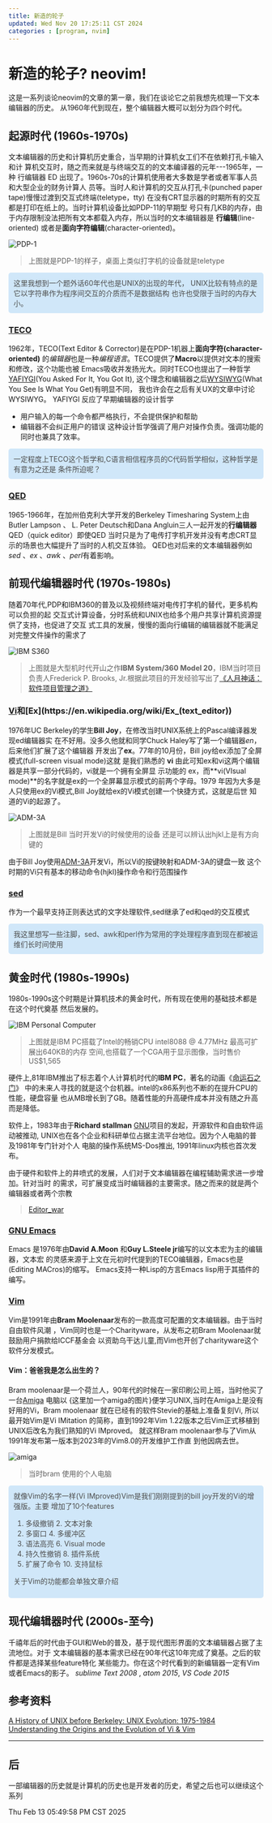 ```yaml
---
title: 新造的轮子
updated: Wed Nov 20 17:25:11 CST 2024
categories : [program, nvim]
---
```


# 新造的轮子? neovim!
这是一系列谈论neovim的文章的第一章，我们在谈论它之前我想先梳理一下文本编辑器的历史。
从1960年代到现在，整个编辑器大概可以划分为四个时代。

## 起源时代 (1960s-1970s)
文本编辑器的历史和计算机历史重合，当早期的计算机女工们不在依赖打孔卡输入和计
算机交互时，随之而来就是与终端交互的的文本编译器的元年---1965年，一种 行编辑器
ED 出现了。1960s-70s的计算机使用者大多数是学者或者军事人员和大型企业的财务计算人
员等。当时人和计算机的交互从打孔卡(punched paper tape)慢慢过渡到交互式终端(teletype，tty)
在没有CRT显示器的时期所有的交互都是打印在纸上的。当时计算机设备比如PDP-11的早期型
号只有几KB的内存，由于内存限制没法把所有文本都载入内存，所以当时的文本编辑器是
**行编辑**(line-oriented) 或者是**面向字符编辑**(character-oriented)。  

![PDP-1](https://upload.wikimedia.org/wikipedia/commons/f/f0/DEC_PDP-1_Demo_Lab_at_Mountain_View%27s_Computer_History_Museum.jpg)
> 上图就是PDP-1的样子，桌面上类似打字机的设备就是teletype  

<div style="background-color:#d0e7f9; color:#4d4d4d; padding:10px; border-radius:5px;">
这里我想到一个题外话60年代也是UNIX的出现的年代，
UNIX比较有特点的是它以字符串作为程序间交互的介质而不是数据结构
也许也受限于当时的内存大小。
</div>

### [TECO](https://en.wikipedia.org/wiki/TECO_(text_editor))
1962年，TECO(Text Editor & Corrector)是在PDP-1机器上**面向字符(character-oriented)**
的*编辑器*也是一种*编程语言*。TECO提供了**Macro**以提供对文本的搜索和修改，这个功能也被
Emacs吸收并发扬光大。同时TECO也提出了一种哲学[YAFIYGI](http://catb.org/jargon/html/Y/YAFIYGI.html)(You Asked For It, You Got It),
这个理念和编辑器之后[WYSIWYG](https://en.wikipedia.org/wiki/WYSIWYG)(What You See Is What You Get)有明显不同，
我也许会在之后有关UX的文章中讨论WYSIWYG。
YAFIYGI 反应了早期编辑器的设计哲学
* 用户输入的每一个命令都严格执行，不会提供保护和帮助
* 编辑器不会纠正用户的错误
这种设计哲学强调了用户对操作负责。强调功能的同时也兼具了效率。

<div style="background-color:#d0e7f9; color:#4d4d4d; padding:10px; border-radius:5px;">
一定程度上TECO这个哲学和,C语言相信程序员的C代码哲学相似，这种哲学是有意为之还是
条件所迫呢？
</div>

### [QED](https://en.wikipedia.org/wiki/QED_(text_editor))
1965-1966年，在加州伯克利大学开发的Berkeley Timesharing System上由Butler Lampson 、
L. Peter Deutsch和Dana Angluin三人一起开发的**行编辑器**QED（quick editor）即使QED
当时只是为了电传打字机开发并没有考虑CRT显示的场景也大幅提升了当时的人机交互体验。
QED也对后来的文本编辑器例如 *sed* 、*ex* 、*awk* 、*perl*有着影响。

## 前现代编辑器时代 (1970s-1980s)
随着70年代,PDP和IBM360的普及以及视频终端对电传打字机的替代，更多机构可以负担的起
交互式计算设备，分时系统和UNIX也给多个用户共享计算机资源提供了支持，也促进了交互
式工具的发展，慢慢的面向行编辑的编辑器就不能满足对完整文件操作的需求了

![IBM S360](https://upload.wikimedia.org/wikipedia/commons/a/af/DM_IBM_S360.jpg)
> 上图就是大型机时代开山之作**IBM System/360 Model 20**，IBM当时项目负责人Frederick P. Brooks,
> Jr.根据此项目的开发经验写出了[《人月神话：软件项目管理之道》](https://en.wikipedia.org/wiki/The_Mythical_Man-Month)

### [Vi](https://en.wikipedia.org/wiki/Vi_(text_editor))和[Ex](https://en.wikipedia.org/wiki/Ex_(text_editor))
1976年UC Berkeley的学生**Bill Joy**，在修改当时UNIX系统上的Pascal编译器发现ed编辑器实
在不好用。没多久他就和同学Chuck Haley写了第一个编辑器*en*，后来他们扩展了这个编辑器
开发出了**ex**。77年的10月份，Bill joy给ex添加了全屏模式(full-screen visual mode)这就
是我们熟悉的 **vi** 由此可知ex和vi这两个编辑器是共享一部分代码的，vi就是一个拥有全屏显
示功能的 ex，而**vi(VIsual mode)**的名字就是ex的一个全屏幕显示模式的前两个字母。1979
年因为大多是人只使用ex的Vi模式,Bill Joy就给ex的Vi模式创建一个快捷方式，这就是后世
知道的Vi的起源了。

![ADM-3A](https://upload.wikimedia.org/wikipedia/commons/7/77/Adm3aimage.jpg)
> 上图就是Bill 当时开发Vi的时候使用的设备 还是可以辨认出hjkl上是有方向键的

由于Bill Joy使用[ADM-3A](https://en.wikipedia.org/wiki/ADM-3A)开发Vi，所以Vi的按键映射和ADM-3A的键盘一致
这个时期的Vi只有基本的移动命令(hjkl)操作命令和行范围操作

### [sed](https://en.wikipedia.org/wiki/Sed)
作为一个最早支持正则表达式的文字处理软件,sed继承了ed和qed的交互模式
<div style="background-color:#d0e7f9; color:#4d4d4d; padding:10px; border-radius:5px;">
我这里想写一些注脚，sed、awk和perl作为常用的字处理程序直到现在都被运维们长时间使用
</div>

## 黄金时代 (1980s-1990s)
1980s-1990s这个时期是计算机技术的黄金时代，所有现在使用的基础技术都是在这个时代奠基
然后发展的。

![IBM Personal Computer](https://upload.wikimedia.org/wikipedia/commons/a/a6/IBM_PC-IMG_7271_%28transparent%29.png)

> 上图就是IBM PC搭载了Intel的畅销CPU intel8088 @ 4.77MHz 最高可扩展出640KB的内存
> 空间,也搭载了一个CGA用于显示图像，当时售价US$1,565

硬件上,81年IBM推出了标志着个人计算机时代的**IBM PC**，著名的动画《[命运石之门](https://en.wikipedia.org/wiki/Steins;Gate)》
中的未来人寻找的就是这个台机器。intel的x86系列也不断的在提升CPU的性能，硬盘容量
也从MB增长到了GB。随着性能的升高硬件成本并没有随之升高而是降低。

软件上，1983年由于**Richard stallman** [GNU](https://www.gnu.org/)项目的发起，开源软件和自由软件运动被推动,
UNIX也在各个企业和科研单位占据主流平台地位。因为个人电脑的普及1981年专门针对个人
电脑的操作系统MS-Dos推出, 1991年linux内核也首次发布。

由于硬件和软件上的井喷式的发展，人们对于文本编辑器在编程辅助需求进一步增加。针对当时
的需求，可扩展变成当时编辑器的主要需求。随之而来的就是两个编辑器或者两个宗教

> [Editor_war](https://en.wikipedia.org/wiki/Editor_war)

### [GNU Emacs](https://en.wikipedia.org/wiki/GNU_Emacs)
Emacs 是1976年由**David A.Moon** 和**Guy L.Steele jr**编写的以文本宏为主的编辑器，文本宏
的灵感来源于上文在元初时代提到的TECO编辑器，Emacs也是(Editing MACros)的缩写。
Emacs支持一种Lisp的方言Emacs lisp用于其插件的编写。

### [Vim](https://en.wikipedia.org/wiki/Vim_(text_editor))
Vim是1991年由**Bram Moolenaar**发布的一款高度可配置的文本编辑器。由于当时自由软件风潮
，Vim同时也是一个Charityware，从发布之初Bram Moolenaar就鼓励用户捐款给ICCF基金会
以资助乌干达儿童,而Vim也开创了charityware这个软件分发模式。

#### Vim：爸爸我是怎么出生的？
Bram moolenaar是一个荷兰人，90年代的时候在一家印刷公司上班，当时他买了一台[Amiga](https://en.wikipedia.org/wiki/Amiga) 
电脑以 {这里加一个amiga的图片}便学习UNIX,当时在Amiga上是没有好用的Vi，Bram
moolenaar 就在已经有的软件Stevie的基础上准备复刻Vi, 所以最开始Vim是Vi IMitation
的简称，直到1992年Vim 1.22版本之后Vim正式移植到UNIX后改名为我们熟知的Vi IMproved。
就这样Bram moolenaar参与了Vim从1991年发布第一版本到2023年的Vim8.0的开发维护工作直
到他因病去世。

![amiga](https://upload.wikimedia.org/wikipedia/commons/c/c3/Amiga500_system.jpg)
> 当时bram 使用的个人电脑

<div style="background-color:#d0e7f9; color:#4d4d4d; padding:10px; border-radius:5px;">
就像Vim的名字一样(Vi IMproved)Vim是我们刚刚提到的bill joy开发的Vi的增强版。主要
增加了10个features <br/>

1. 多级撤销   2. 文本对象 <br/>
3. 多窗口     4. 多缓冲区 <br/>
5. 语法高亮   6. Visual mode <br/>
7. 持久性撤销 8. 插件系统 <br/>
9. 扩展了命令 10. 支持鼠标 <br/>

关于Vim的功能都会单独文章介绍
</div>

## 现代编辑器时代 (2000s-至今)
千禧年后的时代由于GUI和Web的普及，基于现代图形界面的文本编辑器占据了主流地位。对于
文本编辑器的基本需求已经在90年代这10年完成了奠基。之后的软件都是选择某些feature特化
某些能力。你在这个时代看到的新编辑器一定有Vim或者Emacs的影子。
*sublime Text 2008* , *atom 2015*, *VS Code 2015*

## 参考资料
[A History of UNIX before Berkeley: UNIX Evolution: 1975-1984](doc.cat-v.org/unix/unix-before-berkeley)  
[Understanding the Origins and the Evolution of Vi & Vim](https://pikuma.com/blog/origins-of-vim-text-editor)  

---

## 后

一部编辑器的历史就是计算机的历史也是开发者的历史，希望之后也可以继续这个系列

Thu Feb 13 05:49:58 PM CST 2025


